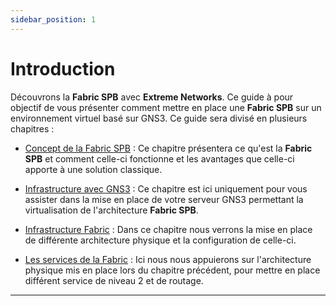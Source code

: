 ```yaml
---
sidebar_position: 1
---
```


# Introduction

Découvrons la **Fabric SPB** avec **Extreme Networks**. Ce guide à pour objectif de vous présenter comment mettre en
place une **Fabric SPB** sur un environnement virtuel basé sur GNS3. Ce guide sera divisé en plusieurs chapitres :

  - [Concept de la Fabric SPB](fabric-concept/introduction.md) : Ce chapitre présentera ce qu'est la **Fabric SPB** et
comment celle-ci fonctionne et les avantages que celle-ci apporte à une solution classique.

  - [Infrastructure avec GNS3](./infrastructure/server-configuration.md) : Ce chapitre est ici uniquement pour vous
assister dans la mise en place de votre serveur GNS3 permettant la virtualisation de l'architecture **Fabric SPB**.

  - [Infrastructure Fabric](./fabric-infrastructure/node3.md) : Dans ce chapitre nous verrons la mise en place de
différente architecture physique et la configuration de celle-ci.

  - [Les services de la Fabric](./fabric-services/L2VSN.md) : Ici nous nous appuierons sur l'architecture physique mis
en place lors du chapitre précédent, pour mettre en place différent service de niveau 2 et de routage.

---


<ConfigGenerator/>